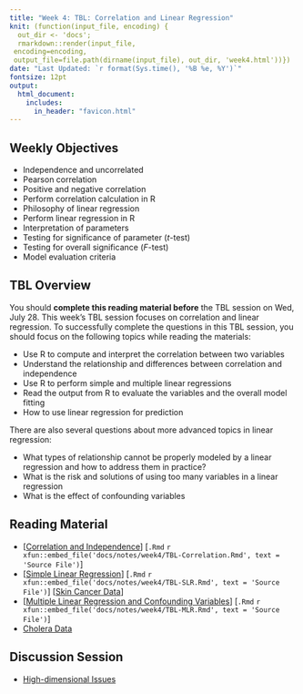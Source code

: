 ```yaml
---
title: "Week 4: TBL: Correlation and Linear Regression"
knit: (function(input_file, encoding) {
  out_dir <- 'docs';
  rmarkdown::render(input_file,
 encoding=encoding,
 output_file=file.path(dirname(input_file), out_dir, 'week4.html'))})
date: "Last Updated: `r format(Sys.time(), '%B %e, %Y')`"
fontsize: 12pt
output: 
  html_document:
    includes:
      in_header: "favicon.html"
---
```


## Weekly Objectives
  
  * Independence and uncorrelated
  * Pearson correlation
  * Positive and negative correlation
  * Perform correlation calculation in R
  * Philosophy of linear regression
  * Perform linear regression in R
  * Interpretation of parameters
  * Testing for significance of parameter ($t$-test)
  * Testing for overall significance ($F$-test)
  * Model evaluation criteria
  
## TBL Overview

You should **complete this reading material before** the TBL session on Wed, July 28. This week's TBL session focuses on correlation and linear regression. To successfully complete the questions in this TBL session, you should focus on the following topics while reading the materials:

  * Use R to compute and interpret the correlation between two variables
  * Understand the relationship and differences between correlation and independence 
  * Use R to perform simple and multiple linear regressions
  * Read the output from R to evaluate the variables and the overall model fitting
  * How to use linear regression for prediction

There are also several questions about more advanced topics in linear regression:

  * What types of relationship cannot be properly modeled by a linear regression and how to address them in practice?
  * What is the risk and solutions of using too many variables in a linear regression
  * What is the effect of confounding variables

## Reading Material

  * [[Correlation and Independence](notes/week4/TBL-Correlation.html)] [`.Rmd` `r xfun::embed_file('docs/notes/week4/TBL-Correlation.Rmd', text = 'Source File')`] 
  * [[Simple Linear Regression](notes/week4/TBL-SLR.html)] [`.Rmd` `r xfun::embed_file('docs/notes/week4/TBL-SLR.Rmd', text = 'Source File')`] [[Skin Cancer Data](data/skin.txt)]
  * [[Multiple Linear Regression and Confounding Variables](notes/week4/TBL-MLR.html)] [`.Rmd` `r xfun::embed_file('docs/notes/week4/TBL-MLR.Rmd', text = 'Source File')`]
  * [Cholera Data](notes/week4/Cholera.csv)

## Discussion Session

  * [High-dimensional Issues](notes/week4/TBL-HighDimension.html)